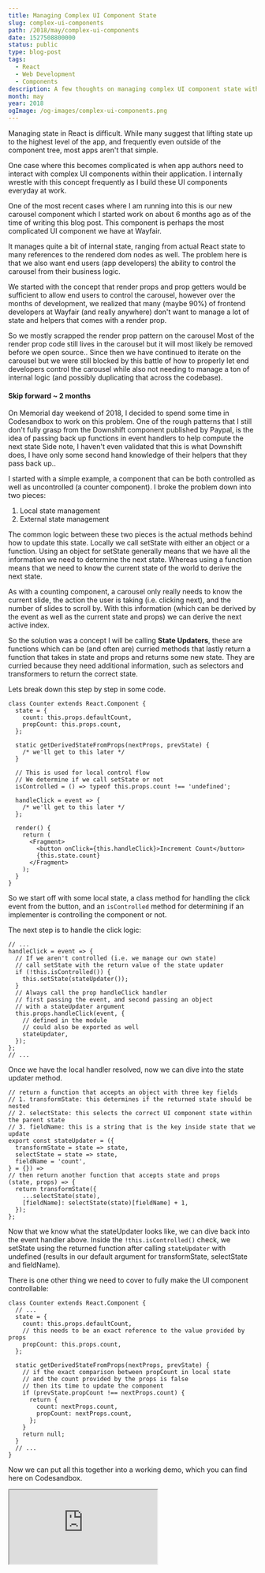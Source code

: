 ```yaml
---
title: Managing Complex UI Component State
slug: complex-ui-components
path: /2018/may/complex-ui-components
date: 1527508800000
status: public
type: blog-post
tags:
  - React
  - Web Development
  - Components
description: A few thoughts on managing complex UI component state within React
month: may
year: 2018
ogImage: /og-images/complex-ui-components.png
---
```



Managing state in React is difficult. While many suggest that lifting state up
to the highest level of the app, and frequently even outside of the component
tree, most apps aren't that simple.

One case where this becomes complicated is when app authors need to interact
with complex UI components within their application. I internally wrestle with
this concept frequently as I build these UI components everyday at work.

One of the most recent cases where I am running into this is our new carousel
component which I started work on about 6 months ago as of the time of writing
this blog post. This component is perhaps the most complicated UI component we
have at Wayfair.

It manages quite a bit of internal state, ranging from actual React state to
many references to the rendered dom nodes as well. The problem here is that we
also want end users (app developers) the ability to control the carousel from
their business logic.

We started with the concept that render props and prop getters would be
sufficient to allow end users to control the carousel, however over the months
of development, we realized that many (maybe 90%) of frontend developers at
Wayfair (and really anywhere) don't want to manage a lot of state and helpers
that comes with a render prop.

So we mostly scrapped the render prop pattern on the carousel
<FootnoteRef id="1">Most of the render prop code still lives in the carousel but it
will most likely be removed before we open source.</FootnoteRef>. Since then we have continued to iterate on the carousel
but we were still blocked by this battle of how to properly let end developers
control the carousel while also not needing to manage a ton of internal logic
(and possibly duplicating that across the codebase).

#### Skip forward ~ 2 months

On Memorial day weekend of 2018, I decided to spend some time in Codesandbox to
work on this problem. One of the rough patterns that I still don't fully grasp
from the Downshift component published by Paypal, is the idea of passing back up
functions in event handlers to help compute the next state
<FootnoteRef id="2">Side note, I haven't even validated that this is what Downshift
does, I have only some second hand knowledge of their helpers that they pass
back up.</FootnoteRef>.

I started with a simple example, a component that can be both controlled as well
as uncontrolled (a counter component). I broke the problem down into two pieces:

1. Local state management
2. External state management

The common logic between these two pieces is the actual methods behind how to
update this state. Locally we call setState with either an object or a function.
Using an object for setState generally means that we have all the information we
need to determine the next state. Whereas using a function means that we need to
know the current state of the world to derive the next state.

As with a counting component, a carousel only really needs to know the current
slide, the action the user is taking (i.e. clicking next), and the number of
slides to scroll by. With this information (which can be derived by the event as
well as the current state and props) we can derive the next active index.

So the solution was a concept I will be calling **State Updaters**, these are
functions which can be (and often are) curried methods that lastly return a
function that takes in state and props and returns some new state. They are
curried because they need additional information, such as selectors and
transformers to return the correct state.

Lets break down this step by step in some code.

```tsx
class Counter extends React.Component {
  state = {
    count: this.props.defaultCount,
    propCount: this.props.count,
  };

  static getDerivedStateFromProps(nextProps, prevState) {
    /* we'll get to this later */
  }

  // This is used for local control flow
  // We determine if we call setState or not
  isControlled = () => typeof this.props.count !== 'undefined';

  handleClick = event => {
    /* we'll get to this later */
  };

  render() {
    return (
      <Fragment>
        <button onClick={this.handleClick}>Increment Count</button>
        {this.state.count}
      </Fragment>
    );
  }
}
```

So we start off with some local state, a class method for handling the click
event from the button, and an `isControlled` method for determining if an
implementer is controlling the component or not.

The next step is to handle the click logic:

```tsx
// ...
handleClick = event => {
  // If we aren't controlled (i.e. we manage our own state)
  // call setState with the return value of the state updater
  if (!this.isControlled()) {
    this.setState(stateUpdater());
  }
  // Always call the prop handleClick handler
  // first passing the event, and second passing an object
  // with a stateUpdater argument
  this.props.handleClick(event, {
    // defined in the module
    // could also be exported as well
    stateUpdater,
  });
};
// ...
```

Once we have the local handler resolved, now we can dive into the state updater
method.

```tsx
// return a function that accepts an object with three key fields
// 1. transformState: this determines if the returned state should be nested
// 2. selectState: this selects the correct UI component state within the parent state
// 3. fieldName: this is a string that is the key inside state that we update
export const stateUpdater = ({
  transformState = state => state,
  selectState = state => state,
  fieldName = 'count',
} = {}) =>
// then return another function that accepts state and props
(state, props) => {
  return transformState({
    ...selectState(state),
    [fieldName]: selectState(state)[fieldName] + 1,
  });
};
```

Now that we know what the stateUpdater looks like, we can dive back into the
event handler above. Inside the `!this.isControlled()` check, we setState using
the returned function after calling `stateUpdater` with undefined (results in
our default argument for transformState, selectState and fieldName).

There is one other thing we need to cover to fully make the UI component
controllable:

```tsx
class Counter extends React.Component {
  // ...
  state = {
    count: this.props.defaultCount,
    // this needs to be an exact reference to the value provided by props
    propCount: this.props.count,
  };

  static getDerivedStateFromProps(nextProps, prevState) {
    // if the exact comparison between propCount in local state
    // and the count provided by the props is false
    // then its time to update the component
    if (prevState.propCount !== nextProps.count) {
      return {
        count: nextProps.count,
        propCount: nextProps.count,
      };
    }
    return null;
  }
  // ...
}
```

Now we can put all this together into a working demo, which you can find here on
Codesandbox.

<iframe src="https://codesandbox.io/embed/5wx0l7o3wk?autoresize=1&hidenavigation=1&moduleview=1" style={{width: '100%', height: 500, border: 0, borderRadius: 4, overflow: 'hidden'}} sandbox="allow-modals allow-forms allow-popups allow-scripts allow-same-origin" />

---

### Footnotes:

<Footnote id="1">Most of the render prop code still lives in the carousel but it
will most likely be removed before we open source.</Footnote>

<Footnote id="2">Side note, I haven't even validated that this is what Downshift
does, I have only some second hand knowledge of their helpers that they pass
back up.</Footnote>

